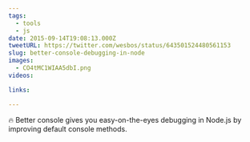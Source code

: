 ```yaml
---
tags:
  - tools
  - js
date: 2015-09-14T19:08:13.000Z
tweetURL: https://twitter.com/wesbos/status/643501524480561153
slug: better-console-debugging-in-node
images:
  - CO4tMC1WIAA5dbI.png
videos:

links:

---
```

🔥 Better console gives you easy-on-the-eyes debugging in Node.js by improving default console methods.
